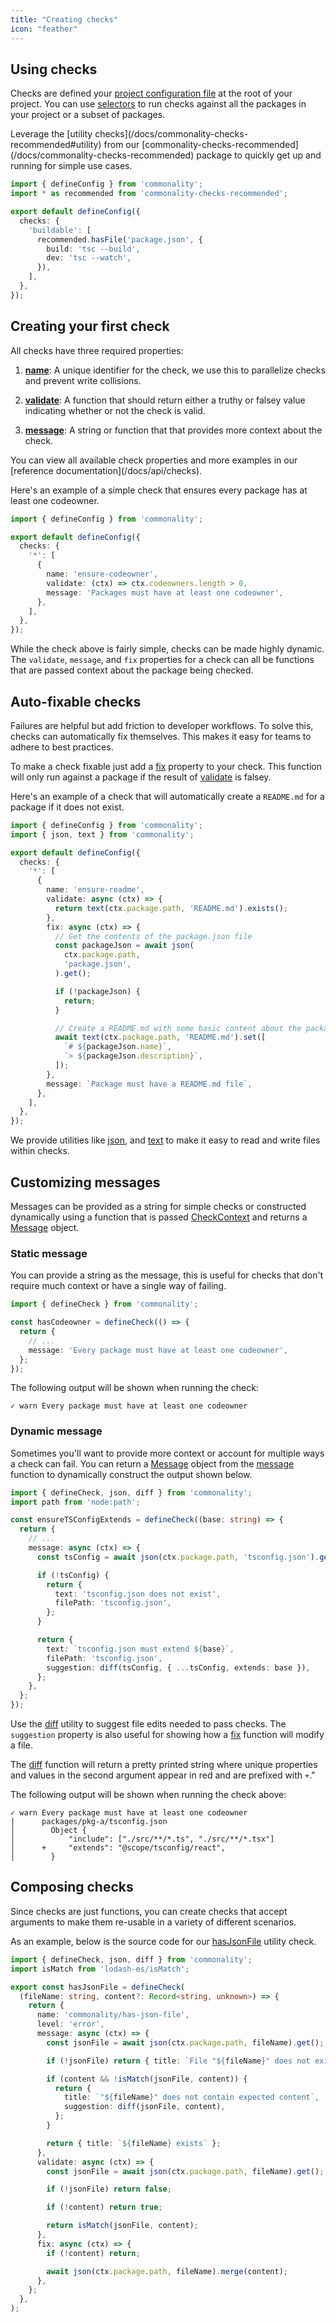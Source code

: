```yaml
---
title: "Creating checks"
icon: "feather"
---
```


## Using checks

Checks are defined your [project configuration file](/docs/api/configuration) at the root of your project.
You can use [selectors](/docs/selectors) to run checks against all the packages in your project or a subset of packages.

<Tip>
  Leverage the [utility checks](/docs/commonality-checks-recommended#utility) from our [commonality-checks-recommended](/docs/commonality-checks-recommended) package to quickly get up and running for simple use cases.
</Tip>

```typescript commonality.config.ts
import { defineConfig } from 'commonality';
import * as recommended from 'commonality-checks-recommended';

export default defineConfig({
  checks: {
    'buildable': [
      recommended.hasFile('package.json', {
        build: 'tsc --build',
        dev: 'tsc --watch',
      }),
    ],
  },
});
```


## Creating your first check

All checks have three required properties:

1. [**name**](/docs/api/checks#name): A unique identifier for the check, we use this to parallelize checks and prevent write collisions.

2. [**validate**](/docs/api/checks#validate): A function that should return either a truthy or falsey value indicating whether or not the check is valid.

3. [**message**](/docs/api/checks#message): A string or function that that provides more context about the check.

<Note>
  You can view all available check properties and more examples in our
  [reference documentation](/docs/api/checks).
</Note>

Here's an example of a simple check that ensures every package has at least one codeowner.

```ts commonality.config.ts
import { defineConfig } from 'commonality';

export default defineConfig({
  checks: {
    '*': [
      {
        name: 'ensure-codeowner',
        validate: (ctx) => ctx.codeowners.length > 0,
        message: 'Packages must have at least one codeowner',
      },
    ],
  },
});
```

While the check above is fairly simple, checks can be made highly dynamic.
The `validate`, `message`, and `fix` properties for a check can all be functions that are passed context about the package being checked.

## Auto-fixable checks

Failures are helpful but add friction to developer workflows. To solve this, checks can automatically fix themselves.
This makes it easy for teams to adhere to best practices.

To make a check fixable just add a [fix](/docs/api/checks#fix) property to your check. This function will only run against a package if the result of [validate](/docs/api/checks#validate) is falsey.

Here's an example of a check that will automatically create a `README.md` for a package if it does not exist.

```ts commonality.config.ts
import { defineConfig } from 'commonality';
import { json, text } from 'commonality';

export default defineConfig({
  checks: {
    '*': [
      {
        name: 'ensure-readme',
        validate: async (ctx) => {
          return text(ctx.package.path, 'README.md').exists();
        },
        fix: async (ctx) => {
          // Get the contents of the package.json file
          const packageJson = await json(
            ctx.package.path,
            'package.json',
          ).get();

          if (!packageJson) {
            return;
          }

          // Create a README.md with some basic content about the package
          await text(ctx.package.path, 'README.md').set([
            `# ${packageJson.name}`,
            `> ${packageJson.description}`,
          ]);
        },
        message: `Package must have a README.md file`,
      },
    ],
  },
});
```

We provide utilities like [json](/docs/api/checks#json), and [text](/docs/api/checks#text) to make it easy to read and write files within checks.

## Customizing messages

Messages can be provided as a string for simple checks or constructed dynamically using a function that is passed [CheckContext](/docs/api/checks#checkcontext) and returns a [Message]((/docs/api/checks#message-1)) object.

### Static message

You can provide a string as the message, this is useful for checks that don't require much context or have a single way of failing.

```ts
import { defineCheck } from 'commonality';

const hasCodeowner = defineCheck(() => {
  return {
    // ...
    message: 'Every package must have at least one codeowner',
  };
});
```

The following output will be shown when running the check:

```
✓ warn Every package must have at least one codeowner
```

### Dynamic message

Sometimes you'll want to provide more context or account for multiple ways a check can fail.
You can return a [Message](/docs/api/checks#message-1) object from the [message](/docs/api/checks#message) function to dynamically construct the output shown below.

```ts
import { defineCheck, json, diff } from 'commonality';
import path from 'node:path';

const ensureTSConfigExtends = defineCheck((base: string) => {
  return {
    // ...
    message: async (ctx) => {
      const tsConfig = await json(ctx.package.path, 'tsconfig.json').get();

      if (!tsConfig) {
        return {
          text: 'tsconfig.json does not exist',
          filePath: 'tsconfig.json',
        };
      }

      return {
        text: `tsconfig.json must extend ${base}`,
        filePath: 'tsconfig.json',
        suggestion: diff(tsConfig, { ...tsConfig, extends: base }),
      };
    },
  };
});
```

Use the [diff](/docs/api/checks#diff) utility to suggest file edits needed to pass checks. The `suggestion` property is also useful for showing how a [fix](/docs/api/checks#fix) function will modify a file.

The [diff](/docs/api/checks#diff) function will return a pretty printed string where unique properties and values in the second argument appear in red and are prefixed with `+`."

The following output will be shown when running the check above:

```
✓ warn Every package must have at least one codeowner
|      packages/pkg-a/tsconfig.json
│        Object {
│            "include": ["./src/**/*.ts", "./src/**/*.tsx"]
│      +     "extends": "@scope/tsconfig/react",
│        }
```

## Composing checks

Since checks are just functions, you can create checks that accept arguments to make them re-usable in a variety of different scenarios.

As an example, below is the source code for our [hasJsonFile](/docs/commonality-checks-recommended#has-json-file) utility check.

```ts commonality.config.ts
import { defineCheck, json, diff } from 'commonality';
import isMatch from 'lodash-es/isMatch';

export const hasJsonFile = defineCheck(
  (fileName: string, content?: Record<string, unknown>) => {
    return {
      name: 'commonality/has-json-file',
      level: 'error',
      message: async (ctx) => {
        const jsonFile = await json(ctx.package.path, fileName).get();

        if (!jsonFile) return { title: `File "${fileName}" does not exist` };

        if (content && !isMatch(jsonFile, content)) {
          return {
            title: `"${fileName}" does not contain expected content`,
            suggestion: diff(jsonFile, content),
          };
        }

        return { title: `${fileName} exists` };
      },
      validate: async (ctx) => {
        const jsonFile = await json(ctx.package.path, fileName).get();

        if (!jsonFile) return false;

        if (!content) return true;

        return isMatch(jsonFile, content);
      },
      fix: async (ctx) => {
        if (!content) return;

        await json(ctx.package.path, fileName).merge(content);
      },
    };
  },
);

```

